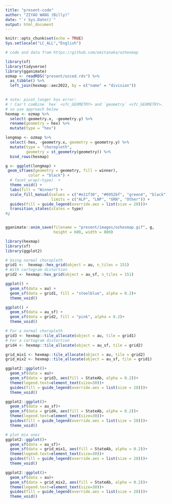 ```yaml
---
title: "present-code"
author: "ZIYAO WANG (Billy)"
date: "`r Sys.Date()`"
output: html_document
---
```


```r
knitr::opts_chunk$set(echo = TRUE)
Sys.setlocale("LC_ALL","English")
```

```r
# code and data from https://github.com/emitanaka/ozhexmap

library(sf)
library(tidyverse)
library(gganimate)
ozmap <- readRDS("present/ozced.rds") %>% 
  as_tibble() %>% 
  left_join(hexmap::aec2022, by = c("name" = "division"))
  

# note: pivot_longer has error: 
# ! Can't combine `hex` <sfc_GEOMETRY> and `geometry` <sfc_GEOMETRY>.
# so use approach below
hexmap <- ozmap %>% 
  select(-geometry.x, -geometry.y) %>% 
  rename(geometry = hex) %>% 
  mutate(type = "hex")

longmap <- ozmap %>% 
  select(-hex, -geometry.x, geometry = geometry.y) %>% 
  mutate(type = "choropleth",
         geometry = st_geometry(geometry)) %>% 
  bind_rows(hexmap)

g <- ggplot(longmap) + 
 geom_sf(aes(geometry = geometry, fill = winner),
          color = "black") + 
  # facet_wrap(~type)  +
  theme_void() +
  labs(fill = "Winner") +
  scale_fill_manual(values = c("#e11f30", "#0952bf", "green4", "black"),
                    limits = c("ALP", "LNP", "GRN", "Other")) +
  guides(fill = guide_legend(override.aes = list(size = 20)))+
  transition_states(states = type)
#g


gganimate::anim_save(filename = "present/images/ozhexmap.gif", g,
                     height = 600, width = 800)
```


```r
library(hexmap)
library(sf)
library(ggplot2)

# Using normal choropleth
grid1 <-  hexmap::hex_grid(object = au, n_tiles = 151)
# With cartogram distortion
grid2 <- hexmap::hex_grid(object = au_sf, n_tiles = 151)

ggplot() +
  geom_sf(data = au) +
  geom_sf(data = grid1, fill = "steelblue", alpha = 0.2)+
  theme_void()

ggplot() +
  geom_sf(data = au_sf) +
  geom_sf(data = grid2, fill = "pink", alpha = 0.2)+
  theme_void()

```

```r
# For a normal choropleth
grid3 <- hexmap::tile_allocate(object = au, tile = grid1)
# For a cartogram distortion
grid4 <- hexmap::tile_allocate(object = au_sf, tile = grid2)

grid_mix1 <- hexmap::tile_allocate(object = au, tile = grid2)
grid_mix2 <- hexmap::tile_allocate(object = au_sf, tile = grid1)

ggplot2::ggplot()+
  geom_sf(data = au)+
  geom_sf(data = grid3, aes(fill = StateAb, alpha = 0.2))+
  theme(legend.text=element_text(size=30))+
  guides(fill = guide_legend(override.aes = list(size = 28)))+
  theme_void()

ggplot2::ggplot()+
  geom_sf(data = au_sf)+
  geom_sf(data = grid4, aes(fill = StateAb, alpha = 0.2))+
  theme(legend.text=element_text(size=30))+
  guides(fill = guide_legend(override.aes = list(size = 28)))+
  theme_void()

# plot mix ones
ggplot2::ggplot()+
  geom_sf(data = au_sf)+
  geom_sf(data = grid_mix1, aes(fill = StateAb, alpha = 0.2))+
  theme(legend.text=element_text(size=30))+
  guides(fill = guide_legend(override.aes = list(size = 28)))+
  theme_void()

ggplot2::ggplot()+
  geom_sf(data = au)+
  geom_sf(data = grid_mix2, aes(fill = StateAb, alpha = 0.2))+
  theme(legend.text=element_text(size=30))+
  guides(fill = guide_legend(override.aes = list(size = 28)))+
  theme_void()
```


